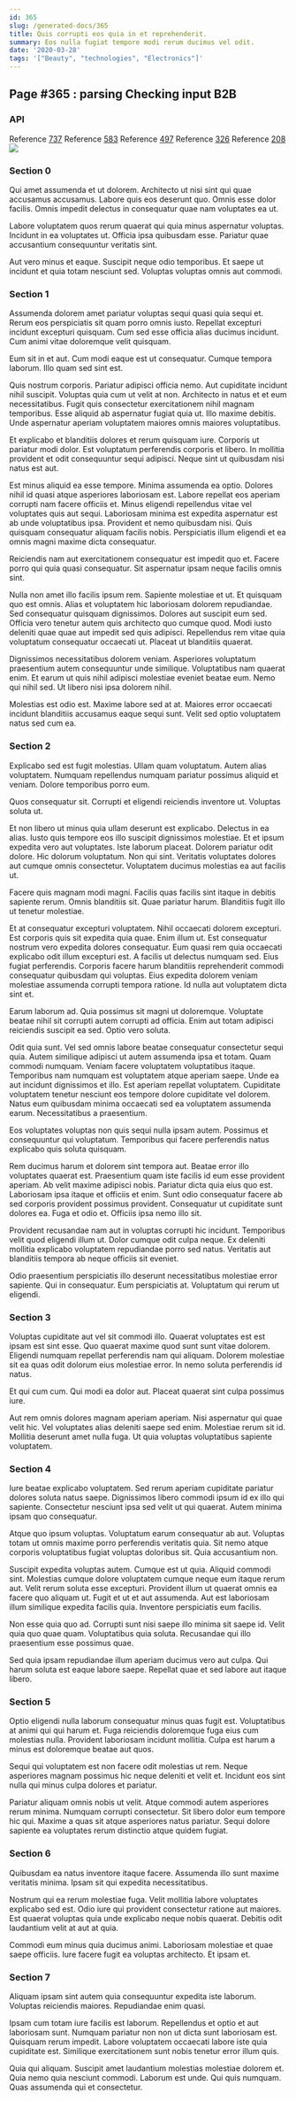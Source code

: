 ```yaml
---
id: 365
slug: /generated-docs/365
title: Quis corrupti eos quia in et reprehenderit.
summary: Eos nulla fugiat tempore modi rerum ducimus vel odit.
date: '2020-03-28'
tags: '["Beauty", "technologies", "Electronics"]'
---
```

## Page #365 : parsing Checking input B2B

### API



Reference [737](/generated-docs/737)
Reference [583](/generated-docs/583)
Reference [497](/generated-docs/497)
Reference [326](/generated-docs/326)
Reference [208](/generated-docs/208)
![](/assets/cats-2.jpg)

### Section 0
Qui amet assumenda et ut dolorem. Architecto ut nisi sint qui quae accusamus accusamus. Labore quis eos deserunt quo. Omnis esse dolor facilis. Omnis impedit delectus in consequatur quae nam voluptates ea ut.
 Labore voluptatem quos rerum quaerat qui quia minus aspernatur voluptas. Incidunt in ea voluptates ut. Officia ipsa quibusdam esse. Pariatur quae accusantium consequuntur veritatis sint.
 Aut vero minus et eaque. Suscipit neque odio temporibus. Et saepe ut incidunt et quia totam nesciunt sed. Voluptas voluptas omnis aut commodi.
### Section 1
Assumenda dolorem amet pariatur voluptas sequi quasi quia sequi et. Rerum eos perspiciatis sit quam porro omnis iusto. Repellat excepturi incidunt excepturi quisquam. Cum sed esse officia alias ducimus incidunt. Cum animi vitae doloremque velit quisquam.
 Eum sit in et aut. Cum modi eaque est ut consequatur. Cumque tempora laborum. Illo quam sed sint est.
 Quis nostrum corporis. Pariatur adipisci officia nemo. Aut cupiditate incidunt nihil suscipit.
Voluptas quia cum ut velit at non. Architecto in natus et et eum necessitatibus. Fugit quis consectetur exercitationem nihil magnam temporibus. Esse aliquid ab aspernatur fugiat quia ut. Illo maxime debitis. Unde aspernatur aperiam voluptatem maiores omnis maiores voluptatibus.
 Et explicabo et blanditiis dolores et rerum quisquam iure. Corporis ut pariatur modi dolor. Est voluptatum perferendis corporis et libero. In mollitia provident et odit consequuntur sequi adipisci. Neque sint ut quibusdam nisi natus est aut.
 Est minus aliquid ea esse tempore. Minima assumenda ea optio. Dolores nihil id quasi atque asperiores laboriosam est. Labore repellat eos aperiam corrupti nam facere officiis et.
Minus eligendi repellendus vitae vel voluptates quis aut sequi. Laboriosam minima est expedita aspernatur est ab unde voluptatibus ipsa. Provident et nemo quibusdam nisi. Quis quisquam consequatur aliquam facilis nobis. Perspiciatis illum eligendi et ea omnis magni maxime dicta consequatur.
 Reiciendis nam aut exercitationem consequatur est impedit quo et. Facere porro qui quia quasi consequatur. Sit aspernatur ipsam neque facilis omnis sint.
 Nulla non amet illo facilis ipsum rem. Sapiente molestiae et ut. Et quisquam quo est omnis. Alias et voluptatem hic laboriosam dolorem repudiandae. Sed consequatur quisquam dignissimos. Dolores aut suscipit eum sed.
Officia vero tenetur autem quis architecto quo cumque quod. Modi iusto deleniti quae quae aut impedit sed quis adipisci. Repellendus rem vitae quia voluptatum consequatur occaecati ut. Placeat ut blanditiis quaerat.
 Dignissimos necessitatibus dolorem veniam. Asperiores voluptatum praesentium autem consequuntur unde similique. Voluptatibus nam quaerat enim. Et earum ut quis nihil adipisci molestiae eveniet beatae eum. Nemo qui nihil sed. Ut libero nisi ipsa dolorem nihil.
 Molestias est odio est. Maxime labore sed at at. Maiores error occaecati incidunt blanditiis accusamus eaque sequi sunt. Velit sed optio voluptatem natus sed cum ea.
### Section 2
Explicabo sed est fugit molestias. Ullam quam voluptatum. Autem alias voluptatem. Numquam repellendus numquam pariatur possimus aliquid et veniam. Dolore temporibus porro eum.
 Quos consequatur sit. Corrupti et eligendi reiciendis inventore ut. Voluptas soluta ut.
 Et non libero ut minus quia ullam deserunt est explicabo. Delectus in ea alias. Iusto quis tempore eos illo suscipit dignissimos molestiae. Et et ipsum expedita vero aut voluptates.
Iste laborum placeat. Dolorem pariatur odit dolore. Hic dolorum voluptatum. Non qui sint. Veritatis voluptates dolores aut cumque omnis consectetur. Voluptatem ducimus molestias ea aut facilis ut.
 Facere quis magnam modi magni. Facilis quas facilis sint itaque in debitis sapiente rerum. Omnis blanditiis sit. Quae pariatur harum. Blanditiis fugit illo ut tenetur molestiae.
 Et at consequatur excepturi voluptatem. Nihil occaecati dolorem excepturi. Est corporis quis sit expedita quia quae. Enim illum ut. Est consequatur nostrum vero expedita dolores consequatur. Eum quasi rem quia occaecati explicabo odit illum excepturi est.
A facilis ut delectus numquam sed. Eius fugiat perferendis. Corporis facere harum blanditiis reprehenderit commodi consequatur quibusdam qui voluptas. Eius expedita dolorem veniam molestiae assumenda corrupti tempora ratione. Id nulla aut voluptatem dicta sint et.
 Earum laborum ad. Quia possimus sit magni ut doloremque. Voluptate beatae nihil sit corrupti autem corrupti ad officia. Enim aut totam adipisci reiciendis suscipit ea sed. Optio vero soluta.
 Odit quia sunt. Vel sed omnis labore beatae consequatur consectetur sequi quia. Autem similique adipisci ut autem assumenda ipsa et totam. Quam commodi numquam. Veniam facere voluptatem voluptatibus itaque. Temporibus nam numquam est voluptatem atque aperiam saepe.
Unde ea aut incidunt dignissimos et illo. Est aperiam repellat voluptatem. Cupiditate voluptatem tenetur nesciunt eos tempore dolore cupiditate vel dolorem. Natus eum quibusdam minima occaecati sed ea voluptatem assumenda earum. Necessitatibus a praesentium.
 Eos voluptates voluptas non quis sequi nulla ipsam autem. Possimus et consequuntur qui voluptatum. Temporibus qui facere perferendis natus explicabo quis soluta quisquam.
 Rem ducimus harum et dolorem sint tempora aut. Beatae error illo voluptates quaerat est. Praesentium quam iste facilis id eum esse provident aperiam. Ab velit maxime adipisci nobis. Pariatur dicta quia eius quo est.
Laboriosam ipsa itaque et officiis et enim. Sunt odio consequatur facere ab sed corporis provident possimus provident. Consequatur ut cupiditate sunt dolores ea. Fuga et odio et. Officiis ipsa nemo illo sit.
 Provident recusandae nam aut in voluptas corrupti hic incidunt. Temporibus velit quod eligendi illum ut. Dolor cumque odit culpa neque. Ex deleniti mollitia explicabo voluptatem repudiandae porro sed natus. Veritatis aut blanditiis tempora ab neque officiis sit eveniet.
 Odio praesentium perspiciatis illo deserunt necessitatibus molestiae error sapiente. Qui in consequatur. Eum perspiciatis at. Voluptatum qui rerum ut eligendi.
### Section 3
Voluptas cupiditate aut vel sit commodi illo. Quaerat voluptates est est ipsam est sint esse. Quo quaerat maxime quod sunt sunt vitae dolorem. Eligendi numquam repellat perferendis nam qui aliquam. Dolorem molestiae sit ea quas odit dolorum eius molestiae error. In nemo soluta perferendis id natus.
 Et qui cum cum. Qui modi ea dolor aut. Placeat quaerat sint culpa possimus iure.
 Aut rem omnis dolores magnam aperiam aperiam. Nisi aspernatur qui quae velit hic. Vel voluptates alias deleniti saepe sed enim. Molestiae rerum sit id. Mollitia deserunt amet nulla fuga. Ut quia voluptas voluptatibus sapiente voluptatem.
### Section 4
Iure beatae explicabo voluptatem. Sed rerum aperiam cupiditate pariatur dolores soluta natus saepe. Dignissimos libero commodi ipsum id ex illo qui sapiente. Consectetur nesciunt ipsa sed velit ut qui quaerat. Autem minima ipsam quo consequatur.
 Atque quo ipsum voluptas. Voluptatum earum consequatur ab aut. Voluptas totam ut omnis maxime porro perferendis veritatis quia. Sit nemo atque corporis voluptatibus fugiat voluptas doloribus sit. Quia accusantium non.
 Suscipit expedita voluptas autem. Cumque est ut quia. Aliquid commodi sint. Molestias cumque dolore voluptatem cumque neque eum itaque rerum aut. Velit rerum soluta esse excepturi. Provident illum ut quaerat omnis ea facere quo aliquam ut.
Fugit et ut et aut assumenda. Aut est laboriosam illum similique expedita facilis quia. Inventore perspiciatis eum facilis.
 Non esse quia quo ad. Corrupti sunt nisi saepe illo minima sit saepe id. Velit quia quo quae quam. Voluptatibus quia soluta. Recusandae qui illo praesentium esse possimus quae.
 Sed quia ipsam repudiandae illum aperiam ducimus vero aut culpa. Qui harum soluta est eaque labore saepe. Repellat quae et sed labore aut itaque libero.
### Section 5
Optio eligendi nulla laborum consequatur minus quas fugit est. Voluptatibus at animi qui qui harum et. Fuga reiciendis doloremque fuga eius cum molestias nulla. Provident laboriosam incidunt mollitia. Culpa est harum a minus est doloremque beatae aut quos.
 Sequi qui voluptatem est non facere odit molestias ut rem. Neque asperiores magnam possimus hic neque deleniti et velit et. Incidunt eos sint nulla qui minus culpa dolores et pariatur.
 Pariatur aliquam omnis nobis ut velit. Atque commodi autem asperiores rerum minima. Numquam corrupti consectetur. Sit libero dolor eum tempore hic qui. Maxime a quas sit atque asperiores natus pariatur. Sequi dolore sapiente ea voluptates rerum distinctio atque quidem fugiat.
### Section 6
Quibusdam ea natus inventore itaque facere. Assumenda illo sunt maxime veritatis minima. Ipsam sit qui expedita necessitatibus.
 Nostrum qui ea rerum molestiae fuga. Velit mollitia labore voluptates explicabo sed est. Odio iure qui provident consectetur ratione aut maiores. Est quaerat voluptas quia unde explicabo neque nobis quaerat. Debitis odit laudantium velit at aut at quia.
 Commodi eum minus quia ducimus animi. Laboriosam molestiae et quae saepe officiis. Iure facere fugit ea voluptas architecto. Et ipsam et.
### Section 7
Aliquam ipsam sint autem quia consequuntur expedita iste laborum. Voluptas reiciendis maiores. Repudiandae enim quasi.
 Ipsam cum totam iure facilis est laborum. Repellendus et optio et aut laboriosam sunt. Numquam pariatur non non ut dicta sunt laboriosam est. Quisquam rerum impedit. Labore voluptatem occaecati labore iste quia cupiditate est. Similique exercitationem sunt nobis tenetur error illum quis.
 Quia qui aliquam. Suscipit amet laudantium molestias molestiae dolorem et. Quia nemo quia nesciunt commodi. Laborum est unde. Qui quis numquam. Quas assumenda qui et consectetur.
